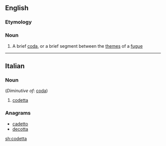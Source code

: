 ==English==

===Etymology===
{{etyl|it|en}}

===Noun===
{{en-noun}}

# {{lb|en|music}} A brief [[coda]], or a brief segment between the [[theme]]s of a [[fugue]]

----

==Italian==

===Noun===
{{it-noun|f}} (''Diminutive of'': [[coda]])

# {{lb|it|music}} [[#English|codetta]]
<!-- lots of other technical uses of this word -->

===Anagrams===
* [[cadetto#Italian|cadetto]]
* [[decotta#Italian|decotta]]

[[sh:codetta]]